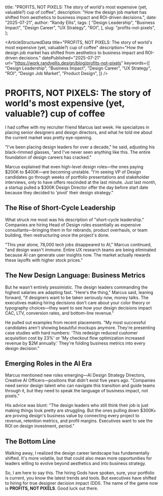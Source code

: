 
  title:
    "PROFITS, NOT PIXELS: The story of world's most expensive (yet, valuable?) cup of coffee",
  description:
    "How the design job market has shifted from aesthetics to business impact and ROI-driven decisions.",
  date: "2025-07-21",
  author: "Randy Ellis",
  tags: [
    "Design Leadership",
    "Business Impact",
    "Design Career",
    "UX Strategy",
    "ROI",
  ],
  slug: "profits-not-pixels",
};

<ArticleStructuredData
  title="PROFITS, NOT PIXELS: The story of world's most expensive (yet, valuable?) cup of coffee"
  description="How the design job market has shifted from aesthetics to business impact and ROI-driven decisions."
  datePublished="2025-07-21"
  url="https://work.randyellis.design/blog/profits-not-pixels"
  keywords={[
    "Design Leadership",
    "Business Impact",
    "Design Career",
    "UX Strategy",
    "ROI",
    "Design Job Market",
    "Product Design",
  ]}
/>

<BlogHeroWrapper
  title="PROFITS, NOT PIXELS: The story of world's most expensive (yet, valuable?) cup of coffee"
  description="How the design job market has shifted from aesthetics to business impact and ROI-driven decisions."
  heroImage="/images/blog/profits-not-pixels/hero.jpg"
  heroAlt="Coffee cup with business charts and graphs representing the shift from pixels to profits"
  author="Randy Ellis"
  date="2025-07-21"
/>

# PROFITS, NOT PIXELS: The story of world's most expensive (yet, valuable?) cup of coffee

I had coffee with my recruiter friend Marcus last week. He specializes in placing senior designers and design directors, and what he told me about the current market was pretty eye-opening.

"I've been placing design leaders for over a decade," he said, adjusting his black-rimmed glasses, "and I've never seen anything like this. The entire foundation of design careers has cracked."

Marcus explained that even high-level design roles—the ones paying $200K to $400K—are becoming unstable. "I'm seeing VP of Design candidates go through weeks of portfolio presentations and stakeholder interviews, only to have offers rescinded at the last minute. Just last month, a startup pulled a $300K Design Director offer the day before start date because they decided to 'pivot' their design strategy."

## The Rise of Short-Cycle Leadership

What struck me most was his description of "short-cycle leadership." Companies are hiring Head of Design roles essentially as expensive consultants—bringing them in for rebrands, product overhauls, or team building, then restructuring once the project's done.

"This year alone, 78,000 tech jobs disappeared to AI," Marcus continued, "and design wasn't immune. Entire UX research teams are being eliminated because AI can generate user insights now. The market actually rewards these layoffs with higher stock prices."

## The New Design Language: Business Metrics

But he wasn't entirely pessimistic. The design leaders commanding the highest salaries are adapting fast. "Here's the thing," Marcus said, leaning forward, "if designers want to be taken seriously now, money talks. The executives making hiring decisions don't care about your color theory or typography choices—they want to see how your design decisions impact CAC, LTV, conversion rates, and bottom-line revenue."

He pulled out examples from recent placements. "My most successful candidates aren't showing beautiful mockups anymore. They're presenting case studies with hard numbers: 'This redesign reduced customer acquisition cost by 23%' or 'My checkout flow optimization increased revenue by $2M annually.' They're folding business metrics into every design decision."

## Emerging Roles in the AI Era

Marcus mentioned new roles emerging—AI Design Strategy Directors, Creative AI Officers—positions that didn't exist five years ago. "Companies need senior design talent who can navigate this transition and guide teams through it, but they need to speak the language of business impact, not pixels."

His advice was blunt: "The design leaders who still think their job is just making things look pretty are struggling. But the ones pulling down $300K+ are proving design's business value by connecting every project to revenue, retention metrics, and profit margins. Executives want to see the ROI on design investment, period."

## The Bottom Line

Walking away, I realized the design career landscape has fundamentally shifted. It's more volatile, but that could also mean more opportunities for leaders willing to evolve beyond aesthetics and into business strategy.

So, I am here to say this. The hiring Gods have spoken, sure, your portfolio is current, you know the latest trends and tools. But executives have shifted to hiring for true designer decision impact (DDI). The name of the game now is **PROFITS, NOT PIXELS**. Good luck out there.
